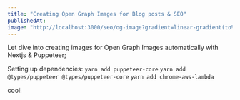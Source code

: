 ```yaml
---
title: "Creating Open Graph Images for Blog posts & SEO"
publishedAt:
image: "http://localhost:3000/seo/og-image?gradient=linear-gradient(to%20right%2C%20%23be93c5%2C%20%237bc6cc)&content=**Creating%20_open%20graph_%20Images%20for%20%3Cu%3EBlog%20Posts%3C%2Fu%3E%20%26%20%3Cu%3ESEO%3C%2Fu%3E**&fontSize=82px&img=/logo.svg"
---
```


Let dive into creating images for Open Graph Images automatically with Nextjs & Puppeteer;

Setting up dependencies:
`yarn add puppeteer-core`
`yarn add @types/puppeteer @types/puppeteer-core`
`yarn add chrome-aws-lambda`

cool!
